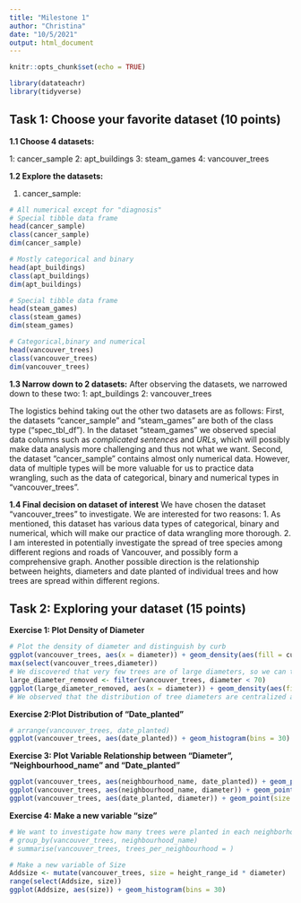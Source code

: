 ```yaml
---
title: "Milestone 1"
author: "Christina"
date: "10/5/2021"
output: html_document
---
```


```r
knitr::opts_chunk$set(echo = TRUE)
```
```r
library(datateachr)
library(tidyverse)
```


## Task 1: Choose your favorite dataset (10 points)

**1.1 Choose 4 datasets:**

1: cancer_sample
2: apt_buildings 
3: steam_games
4: vancouver_trees

**1.2 Explore the datasets:**

1. cancer_sample:
```r
# All numerical except for "diagnosis"
# Special tibble data frame
head(cancer_sample)
class(cancer_sample)
dim(cancer_sample)
```
```r
# Mostly categorical and binary
head(apt_buildings) 
class(apt_buildings)
dim(apt_buildings)
```
```r
# Special tibble data frame
head(steam_games) 
class(steam_games)
dim(steam_games)
```
```r
# Categorical,binary and numerical
head(vancouver_trees) 
class(vancouver_trees)
dim(vancouver_trees)
```

**1.3 Narrow down to 2 datasets:**
After observing the datasets, we narrowed down to these two:
1: apt_buildings
2: vancouver_trees

The logistics behind taking out the other two datasets are as follows: 
First, the datasets "cancer_sample" and "steam_games" are both of the class type ("spec_tbl_df"). In the dataset "steam_games" we observed special data columns such as *complicated sentences* and *URLs*, which will possibly make data analysis more challenging and thus not what we want.
Second, the dataset "cancer_sample" contains almost only numerical data. However, data of multiple types will be more valuable for us to practice data wrangling, such as the data of categorical, binary and numerical types in "vancouver_trees".

**1.4 Final decision on dataset of interest**
We have chosen the dataset "vancouver_trees" to investigate. We are interested for two reasons: 
1. As mentioned, this dataset has various data types of categorical, binary and numerical, which will make our practice of data wrangling more thorough.
2. I am interested in potentially investigate the spread of tree species among different regions and roads of Vancouver, and possibly form a comprehensive graph. Another possible direction is the relationship between heights, diameters and date planted of individual trees and how trees are spread within different regions.

## Task 2: Exploring your dataset (15 points)

**Exercise 1: Plot Density of Diameter**
```r
# Plot the density of diameter and distinguish by curb
ggplot(vancouver_trees, aes(x = diameter)) + geom_density(aes(fill = curb),alpha = 0.3)
max(select(vancouver_trees,diameter))
# We discovered that very few trees are of large diameters, so we can take them off to make the density plot more visible
large_diameter_removed <- filter(vancouver_trees, diameter < 70)
ggplot(large_diameter_removed, aes(x = diameter)) + geom_density(aes(fill = curb),alpha = 0.3)
# We observed that the distribution of tree diameters are centralized around 5, and the distribution are very similar for both on curb or not on curb.
```

**Exercise 2:Plot Distribution of "Date_planted"**

```r
# arrange(vancouver_trees, date_planted)
ggplot(vancouver_trees, aes(date_planted)) + geom_histogram(bins = 30)
```

**Exercise 3: Plot Variable Relationship between "Diameter", "Neighbourhood_name" and "Date_planted"**
```r
ggplot(vancouver_trees, aes(neighbourhood_name, date_planted)) + geom_point(size = 3,alpha = 0.3)
ggplot(vancouver_trees, aes(neighbourhood_name, diameter)) + geom_point(size = 3,alpha = 0.3)
ggplot(vancouver_trees, aes(date_planted, diameter)) + geom_point(size = 3,alpha = 0.3)
```

**Exercise 4: Make a new variable "size"**
```r
# We want to investigate how many trees were planted in each neighborhood 
# group_by(vancouver_trees, neighbourhood_name)
# summarise(vancouver_trees, trees_per_neighbourhood = )

# Make a new variable of Size
Addsize <- mutate(vancouver_trees, size = height_range_id * diameter)
range(select(Addsize, size))
ggplot(Addsize, aes(size)) + geom_histogram(bins = 30)
```